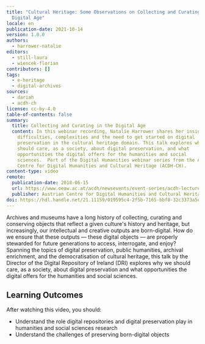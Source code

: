 ```yaml
---
title: "Cultural Heritage: Some Observations on Collecting and Curating in the
  Digital Age"
locale: en
publication-date: 2021-10-14
version: 1.0.0
authors:
  - harrower-natalie
editors:
  - still-laura
  - wiencek-florian
contributors: []
tags:
  - e-heritage
  - digital-archives
sources:
  - dariah
  - acdh-ch
license: cc-by-4.0
table-of-contents: false
summary:
  title: Collecting and Curating in the Digital Age
  content: In this webinar recording, Natalie Harrower shares her insights on
    difficulties, complexities and the need to get started on digital
    preservation in the cultural heritage domain. This talk explores why we
    should care, as a society, about digital preservation, and what
    opportunities the digital offers for the humanities and social
    sciences.  Part of the Digital Humanities webinar series from the Austrian
    Centre for Digital Humanities and Cultural Heritage (ACDH-CH).
content-type: video
remote:
  publication-date: 2018-06-15
  url: https://www.oeaw.ac.at/acdh/newsevents/event-series/acdh-lecture-33
  publisher: Austrian Centre for Digital Humanities and Cultural Heritage (ACDH-CH)
doi: https://hdl.handle.net/21.11159/019595c4-2f5b-7165-bbf8-32c3373a5efd
---
```

Archives and museums have a long history of collecting, curating and conserving objects that reflect a given culture's history and heritage, but increasingly, our intellectual and creative outputs are born-digital. How do we ensure that these outputs — these digital objects — are properly stewarded for future generations to access, interrogate, and enjoy? Spanning the topics of digital preservation, public humanities, archival enrichment, and the democratisation of cultural heritage, this talk by the Director of the Digital Repository of Ireland (DRI) explores why we should care, as a society, about digital preservation and what opportunities the digital offers for the humanities and social sciences.

## Learning Outcomes

After watching this video, you should:

* Understand the role digital repositories and digital preservation play in humanities and social sciences research
* Understand the challenges of preserving born-digital objects

<VideoCard provider="youtube" id="R8dSXhm_njw" title="Cultural Heritage: Some Observations on Collecting and Curating in the Digital Age" image="/assets/content/assets/en/resources/external/cultural-heritage-some-observations-on-collecting-and-curating-in-the-digital-age/acdh-ch-video.png" subtitle="Click here to view" />
